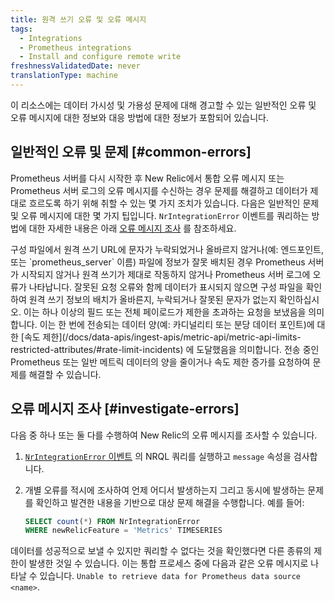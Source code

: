 ```yaml
---
title: 원격 쓰기 오류 및 오류 메시지
tags:
  - Integrations
  - Prometheus integrations
  - Install and configure remote write
freshnessValidatedDate: never
translationType: machine
---
```


이 리소스에는 데이터 가시성 및 가용성 문제에 대해 경고할 수 있는 일반적인 오류 및 오류 메시지에 대한 정보와 대응 방법에 대한 정보가 포함되어 있습니다.

## 일반적인 오류 및 문제 [#common-errors]

Prometheus 서버를 다시 시작한 후 New Relic에서 통합 오류 메시지 또는 Prometheus 서버 로그의 오류 메시지를 수신하는 경우 문제를 해결하고 데이터가 제대로 흐르도록 하기 위해 취할 수 있는 몇 가지 조치가 있습니다. 다음은 일반적인 문제 및 오류 메시지에 대한 몇 가지 팁입니다. `NrIntegrationError` 이벤트를 쿼리하는 방법에 대한 자세한 내용은 아래 [오류 메시지 조사](#investigate-errors) 를 참조하세요.

<CollapserGroup>
  <Collapser id="" title="구성 오류">
    구성 파일에서 원격 쓰기 URL에 문자가 누락되었거나 올바르지 않거나(예: 엔드포인트, <InlinePopover type="licenseKey" />또는 `prometheus_server` 이름) 파일에 정보가 잘못 배치된 경우 Prometheus 서버가 시작되지 않거나 원격 쓰기가 제대로 작동하지 않거나 Prometheus 서버 로그에 오류가 나타납니다.
  </Collapser>

  <Collapser id="" title="400: 잘못된 요청 오류">
    잘못된 요청 오류와 함께 데이터가 표시되지 않으면 구성 파일을 확인하여 원격 쓰기 정보의 배치가 올바른지, 누락되거나 잘못된 문자가 없는지 확인하십시오.
  </Collapser>

  <Collapser title="413: 요청 엔터티가 너무 큼 오류">
    이는 하나 이상의 필드 또는 전체 페이로드가 제한을 초과하는 요청을 보냈음을 의미합니다.
  </Collapser>

  <Collapser title="429: 속도 제한 오류">
    이는 한 번에 전송되는 데이터 양(예: 카디널리티 또는 분당 데이터 포인트)에 대한 [속도 제한](/docs/data-apis/ingest-apis/metric-api/metric-api-limits-restricted-attributes/#rate-limit-incidents) 에 도달했음을 의미합니다. 전송 중인 Prometheus 또는 일반 메트릭 데이터의 양을 줄이거나 속도 제한 증가를 요청하여 문제를 해결할 수 있습니다.
  </Collapser>
</CollapserGroup>

## 오류 메시지 조사 [#investigate-errors]

다음 중 하나 또는 둘 다를 수행하여 New Relic의 오류 메시지를 조사할 수 있습니다.

1. [`NrIntegrationError` 이벤트](/docs/telemetry-data-platform/manage-data/nrintegrationerror) 의 NRQL 쿼리를 실행하고 `message` 속성을 검사합니다.

2. 개별 오류를 적시에 조사하여 언제 어디서 발생하는지 그리고 동시에 발생하는 문제를 확인하고 발견한 내용을 기반으로 대상 문제 해결을 수행합니다. 예를 들어:

   ```sql
   SELECT count(*) FROM NrIntegrationError 
   WHERE newRelicFeature = 'Metrics' TIMESERIES
   ```

데이터를 성공적으로 보낼 수 있지만 쿼리할 수 없다는 것을 확인했다면 다른 종류의 제한이 발생한 것일 수 있습니다. 이는 통합 프로세스 중에 다음과 같은 오류 메시지로 나타날 수 있습니다. `Unable to retrieve data for Prometheus data source <name>`.